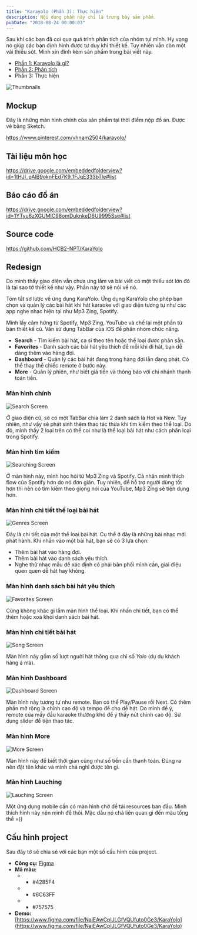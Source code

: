 ```yaml
---
title: "Karayolo (Phần 3): Thực hiện"
description: Nội dung phần này chỉ là trưng bày sản phẩm.
pubDate: "2018-08-24 00:00:03"
---
```


Sau khi các bạn đã coi qua quá trình phân tích của nhóm tụi mình. Hy vọng nó giúp các bạn định hình được tư duy khi thiết kế. Tuy nhiên vẫn còn một vài thiếu sót. Mình xin đính kèm sản phẩm trong bài viết này.

- [Phần 1: Karayolo là gì?](https://vhnam.github.io/tutorials/karayolo-phan-1/)
- [Phần 2: Phân tích](https://vhnam.github.io/tutorials/karayolo-phan-2/)
- Phần 3: Thực hiện

![Thumbnails](../../assets/tutorials/karayolo-phan-3/thumbnails.jpg)

## Mockup

Đây là những màn hình chính của sản phẩm tại thời điểm nộp đồ án. Được vẽ bằng Sketch.

https://www.pinterest.com/vhnam2504/karayolo/

## Tài liệu môn học

https://drive.google.com/embeddedfolderview?id=1tHJI_pAlB9oknFEd7K9_1FJqE333bTle#list

## Báo cáo đồ án

https://drive.google.com/embeddedfolderview?id=1YTyu6zXGUMIC98omDuknkeD6U9995Sse#list

## Source code

https://github.com/HCB2-NPT/KaraYolo

## Redesign

Do mình thấy giao diện vẫn chưa ưng lắm và bài viết có một thiếu sót lớn đó là tại sao tớ thiết kế như vậy. Phần này tớ sẽ nói về nó.

Tóm tắt sơ lược về ứng dụng KaraYolo. Ứng dụng KaraYolo cho phép bạn chọn và quản lý các bài hát khi hát karaoke với giao diện tương tự như các app nghe nhạc hiện tại như Mp3 Zing, Spotify.

Mình lấy cảm hứng từ Spotify, Mp3 Zing, YouTube và chế lại một phần từ bản thiết kế cũ. Vấn sử dụng TabBar của iOS để phân nhóm chức năng.

- **Search** - Tìm kiếm bài hát, ca sĩ theo tên hoặc thể loại được phân sẵn.
- **Favorites** - Danh sách các bài hát yêu thích để mỗi khi đi hát, bạn dễ dàng thêm vào hàng đợi.
- **Dashboard** - Quản lý các bài hát đang trong hàng đợi lẫn đang phát. Có thể thay thể chiếc remote ở bước này.
- **More** - Quản lý phiên, như biết giá tiền và thông báo với chi nhánh thanh toán tiền.

### Màn hình chính

![Search Screen](../../assets/tutorials/karayolo-phan-3/Search.jpg)

Ở giao diện cũ, sẽ có một TabBar chia làm 2 danh sách là Hot và New. Tuy nhiên, như vậy sẽ phát sinh thêm thao tác thừa khi tìm kiếm theo thể loại. Do đó, mình thấy 2 loại trên có thể coi như là thể loại bài hát như cách phân loại trong Spotify.

### Màn hình tìm kiếm

![Searching Screen](../../assets/tutorials/karayolo-phan-3/Searching.jpg)

Ở màn hình này, mình học hỏi từ Mp3 Zing và Spotify. Cá nhân mình thích flow của Spotify hơn do nó đơn giản. Tuy nhiên, để hỗ trợ người dùng tốt hơn thì nên có tìm kiếm theo giọng nói của YouTube, Mp3 Zing sẽ tiện dụng hơn.

### Màn hình chi tiết thể loại bài hát

![Genres Screen](../../assets/tutorials/karayolo-phan-3/Genres.jpg)

Đây là chi tiết của một thể loại bài hát. Cụ thể ở đây là những bài nhạc mới phát hành. Khi nhấn vào một bài hát, bạn sẽ có 3 lựa chọn:

- Thêm bài hát vào hàng đợi.
- Thêm bài hát vào danh sách yêu thích.
- Nghe thử nhạc mẫu để xác định có phải bản phối mình cần, giai điệu quen quen dễ hát hay không.

### Màn hình danh sách bài hát yêu thích

![Favorites Screen](../../assets/tutorials/karayolo-phan-3/Favorites.jpg)

Cũng không khác gì lắm màn hình thể loại. Khi nhấn chi tiết, bạn có thể thêm hoặc xoá khỏi danh sách bài hát.

### Màn hình chi tiết bài hát

![Song Screen](../../assets/tutorials/karayolo-phan-3/Song.jpg)

Màn hình này gồm số lượt người hát thông qua chỉ số _Yolo_ (dụ dụ khách hàng á mà).

### Màn hình Dashboard

![Dashboard Screen](../../assets/tutorials/karayolo-phan-3/Dashboard.jpg)

Màn hình này tương tự như remote. Bạn có thể Play/Pause rồi Next. Có thêm phần mở rộng là chỉnh cao độ và tempo để cho dễ hát. Do mình để ý, remote của mấy đầu karaoke thường khó để ý thấy nút chỉnh cao độ. Sử dụng slider để tiện thao tác.

### Màn hình More

![More Screen](../../assets/tutorials/karayolo-phan-3/More.jpg)

Màn hình này để biết thời gian cũng như số tiền cần thanh toán. Đúng ra nên đặt tên khác và mình chả nghĩ được tên gì.

### Màn hình Lauching

![Lauching Screen](../../assets/tutorials/karayolo-phan-3/Lauching.jpg)

Một ứng dụng mobile cần có màn hình chờ để tải resources ban đầu. Mình thích hình này nên mình để thôi. Mặc dầu nó chả liên quan gì đến màu tổng thể =))

## Cấu hình project

Sau đây tớ sẽ chia sẻ với các bạn một số cấu hình của project.

- **Công cụ:** [Figma](https://www.figma.com/)
- **Mã màu:**
  - - #4285F4
  - - #6C63FF
  - - #757575
- **Demo:** [https://www.figma.com/file/NaiEAwCplJLGfVQUfuto0Ge3/KaraYolo](https://www.figma.com/file/NaiEAwCplJLGfVQUfuto0Ge3/KaraYolo)
